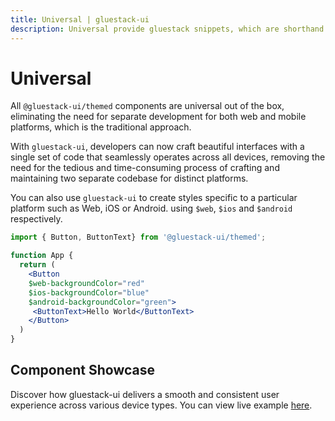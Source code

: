 ```yaml
---
title: Universal | gluestack-ui
description: Universal provide gluestack snippets, which are shorthand for commonly used gluestack-ui components.
---
```



<Meta title="ui/Getting Started/Core Concepts/Universal" />

# Universal

All `@gluestack-ui/themed` components are universal out of the box, eliminating the need for separate development for both web and mobile platforms, which is the traditional approach.

With `gluestack-ui`, developers can now craft beautiful interfaces with a single set of code that seamlessly operates across all devices, removing the need for the tedious and time-consuming process of crafting and maintaining two separate codebase for distinct platforms.

You can also use `gluestack-ui` to create styles specific to a particular platform such as Web, iOS or Android. using `$web`, `$ios` and `$android` respectively.

```jsx
import { Button, ButtonText} from '@gluestack-ui/themed';

function App {
  return (
    <Button
    $web-backgroundColor="red"
    $ios-backgroundColor="blue"
    $android-backgroundColor="green">
     <ButtonText>Hello World</ButtonText>
    </Button>
  )
}
```

## Component Showcase

Discover how gluestack-ui delivers a smooth and consistent user experience across various device types. You can view live example [here](https://ui-kitchensink.gluestack.io/).
